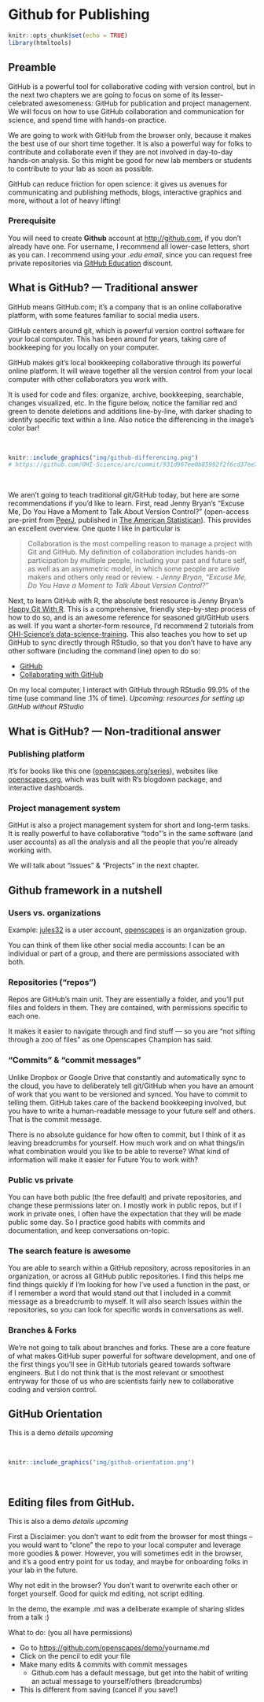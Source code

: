 # Github for Publishing {#github-pub} 

```r
knitr::opts_chunk$set(echo = TRUE)
library(htmltools)
```

<!---

Things to tour/cover:

- Github as a lab
- Google drive as a lab
- Naming things
- WTF, Happy Git With R
- ...

https://bootswatch.com/


[Jenny Bryan](https://twitter.com/jennybryan/) has an excellent summary of Issues in her article "Excuse Me, Do You Have a Moment to Talk About Version Control?" (open-access pre-print from [PeerJ](https://peerj.com/preprints/3159/), published in [The American Statistican](https://www.tandfonline.com/doi/full/10.1080/00031305.2017.1399928)): 

>The overall effect is that a directory that is a GitHub-synced Git repo can simultaneously
be the code-heavy back end of a project and an outward-facing front end.

>Collaboration is the most compelling reason to manage a project with Git and GitHub.
My definition of collaboration includes hands-on participation by multiple people, including
your past and future self, as well as an asymmetric model, in which some people are active
makers and others only read or review.
--->


## Preamble

GitHub is a powerful tool for collaborative coding with version control, but in the next two chapters we are going to focus on some of its lesser-celebrated awesomeness: GitHub for publication and project management. We will focus on how to use GitHub collaboration and communication for science, and spend time with hands-on practice.

We are going to work with GitHub from the browser only, because it makes the best use of our short time together. It is also a powerful way for folks to contribute and collaborate even if they are not involved in day-to-day hands-on analysis. So this might be good for new lab members or students to contribute to your lab as soon as possible. 

GitHub can reduce friction for open science: it gives us avenues for communicating and publishing methods, blogs, interactive graphics and more, without a lot of heavy lifting!

### Prerequisite

You will need to create **Github** account at <http://github.com>, if you don't already have one. For username, I recommend all lower-case letters, short as you can. I recommend using your *.edu email*, since you can request free private repositories via [GitHub Education](https://education.github.com/) discount.
 
<!---TODO and if you are particpating in an Openscapes cohort, you'll need to email...--->

## What is GitHub? — Traditional answer

GitHub means GitHub.com; it’s a company that is an online collaborative platform, with some features familiar to social media users.

GitHub centers around git, which is powerful version control software for your local computer. This has been around for years, taking care of bookkeeping for you locally on your computer. 

GitHub makes git's local bookkeeping collaborative through its powerful online platform. It will weave together all the version control from your local computer with other collaborators you work with. 

It is used for code and files: organize,  archive, bookkeeping, searchable, changes visualized, etc. In the figure below, notice the familiar red and green to denote deletions and additions line-by-line, with darker shading to identify  specific text within a line. Also notice the differencing in the image's color bar!

<br> 

```r
knitr::include_graphics("img/github-differencing.png")  
# https://github.com/OHI-Science/arc/commit/931d967ee0b85992f2f6cd37ee79c705f9f056b2?short_path=6a78fa2#diff-6a78fa24f588c99eca20ff4d8c9071f8
```

<br> 


We aren’t going to teach traditional git/GitHub today, but here are some recommendations if you'd like to learn. First, read Jenny Bryan's "Excuse Me, Do You Have a Moment to Talk About Version Control?" (open-access pre-print from [PeerJ](https://peerj.com/preprints/3159/), published in [The American Statistican](https://www.tandfonline.com/doi/full/10.1080/00031305.2017.1399928)). This provides an excellent overview. One quote I like in particular is 

>Collaboration is the most compelling reason to manage a project with Git and GitHub.
My definition of collaboration includes hands-on participation by multiple people, including
your past and future self, as well as an asymmetric model, in which some people are active
makers and others only read or review. - *Jenny Bryan, "Excuse Me, Do You Have a Moment to Talk About Version Control?"*

Next, to learn GitHub with R, the absolute best resource is Jenny Bryan's [Happy Git With R](https://happygitwithr.com/). This is a comprehensive, friendly step-by-step process of how to do so, and is an awesome reference for seasoned git/GitHub users as well. If you want a shorter-form resource, I'd recommend 2 tutorials from [OHI-Science’s data-science-training](http://ohi-science.org/data-science-training/). This also teaches you how to set up GitHub to sync directly through RStudio, so that you don't have to have any other software (including the command line) open to do so: 

- [GitHub](http://ohi-science.org/data-science-training/github.html)
- [Collaborating with GitHub](http://ohi-science.org/data-science-training/collaborating.html)

On my local computer, I interact with GitHub through RStudio 99.9% of the time (use command line .1% of time). 
*Upcoming: resources for setting up GitHub without RStudio*

## What is GitHub? — Non-traditional answer

### Publishing platform 

It's for books like this one ([openscapes.org/series](https://openscapes.org/series)), websites like [openscapes.org](https://openscapes.org), which was built with R's blogdown package, and interactive dashboards. 

### Project management system 

GitHut is also a project management system for short and long-term tasks. It  is really powerful to have collaborative "todo"’s in the same software (and user accounts) as all the analysis and all the people that you're already working with. 

We will talk about “Issues” & “Projects” in the next chapter.

## Github framework in a nutshell

### Users vs. organizations

Example: [jules32](https://github.com/jules32) is a user account, [openscapes](https://github.com/openscapes) is an organization group. 

You can think of them like other social media accounts: I can be an individual or part of a group, and there are permissions associated with both.

### Repositories (“repos”)

Repos are GitHub’s main unit. They are essentially a folder, and you'll put files and folders in them. They are contained, with permissions specific to each one. 

It makes it easier to navigate through and find stuff — so you are "not sifting through a zoo of files" as one Openscapes Champion has said. 

### “Commits” & “commit messages”

Unlike Dropbox or Google Drive that constantly and automatically sync to the cloud, you have to deliberately tell git/GitHub when you have an amount of work that you want to be versioned and synced. You have to commit to telling them. GitHub takes care of the backend bookkeeping involved, but you have to write a human-readable message to your future self and others. That is the commit message. 

There is no absolute guidance for how often to commit, but I think of it as leaving breadcrumbs for yourself. How much work and on what things/in what combination would you like to be able to reverse? What kind of information will make it easier for Future You to work with?

### Public vs private

You can have both public (the free default) and private repositories, and change these permissions later on. I mostly work in public repos, but if I work in private ones, I often have the expectation that they will be made public some day. So I practice good habits with commits and documentation, and keep conversations on-topic.

### The search feature is awesome

You are able to search within a GitHub repository, across repositories in an organization, or across all GitHub public repositories. I find this helps me find things quickly if I'm looking for how I've used a function in the past, or if I remember a word that would stand out that I included in a commit message as a breadcrumb to myself. It will also search Issues within the repositories, so you can look for specific words in conversations as well. 

### Branches & Forks

We're not going to talk about branches and forks. These are a core feature of what makes GitHub super powerful for software development, and one of the first things you'll see in GitHub tutorials geared towards software engineers. But I do not think that is the most relevant or smoothest entryway for those of us who are scientists fairly new to collaborative coding and version control. 

## GitHub Orientation

This is a demo *details upcoming*

<br> 

```r
knitr::include_graphics("img/github-orientation.png")  
```

<br> 


## Editing files from GitHub. 

This is also a demo *details upcoming*

First a Disclaimer: you don’t want to edit from the browser for most things – you would want to “clone” the repo to your local computer and leverage more goodies & power. However, you will sometimes edit in the browser, and it’s a good entry point for us today, and maybe for onboarding folks in your lab in the future.

Why not edit in the browser? You don’t want to overwrite each other or forget yourself. Good for quick md editing, not script editing.


In the demo, the example .md was a deliberate example of sharing slides from a talk :)

What to do: (you all have permissions)

- Go to <https://github.com/openscapes/demo/>yourname.md
- Click on the pencil to edit your file
- Make many edits & commits with commit messages
  - Github.com has a default message, but get into the habit of writing an actual message to yourself/others (breadcrumbs)
- This is different from saving (cancel if you save!)



<!---
Also, let's talk about Google Docs. Embrace technology. Sharing permissions.
How many people use it (your collaborators and beyond)
Sharing permissions

--->



<!---
Assignment idea: 

- Fill out an issue for your lab [like this one](https://github.com/MozillaFestival/open-leaders-6/issues/20)
Setup [like this](https://github.com/MozillaFestival/open-leaders-6/blob/master/.github/ISSUE_TEMPLATE/cohort_e.md)
And check out the [README](https://github.com/MozillaFestival/open-leaders-6#mozilla-open-leaders-6).

--->
